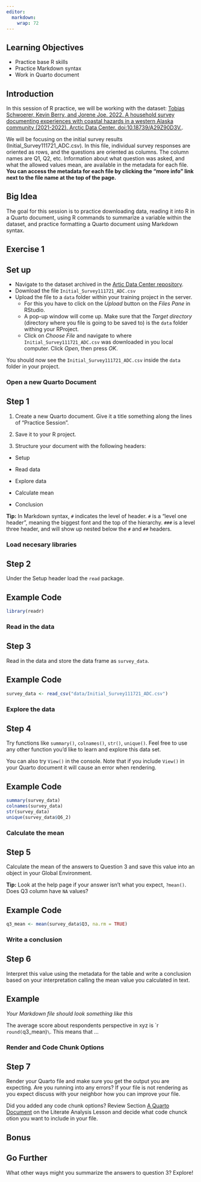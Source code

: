 ```yaml
---
editor: 
  markdown: 
    wrap: 72
---
```


## Learning Objectives {.unnumbered}

-   Practice base R skills
-   Practice Markdown syntax
-   Work in Quarto document

## Introduction

In this session of R practice, we will be working with the dataset:
[Tobias Schwoerer, Kevin Berry, and Jorene Joe. 2022. A household survey
documenting experiences with coastal hazards in a western Alaska
community (2021-2022). Arctic Data Center.
doi:10.18739/A29Z90D3V.](https://doi.org/10.18739/A29Z90D3V).

We will be focusing on the initial survey results
(Initial_Survey111721_ADC.csv). In this file, individual survey
responses are oriented as rows, and the questions are oriented as
columns. The column names are Q1, Q2, etc. Information about what question was 
asked, and what the allowed values mean, are available in
the metadata for each file. **You can access the metadata for each file
by clicking the "more info" link next to the file name at the top of the
page.**

::: callout-note
## Big Idea

The goal for this session is to practice downloading data, reading it
into R in a Quarto document, using R commands to summarize a
variable within the dataset, and practice formatting a Quarto document
using Markdown syntax.
:::

## Exercise 1

::: callout-tip
## Set up

-   Navigate to the dataset archived in the [Artic Data Center
    repository](https://doi.org/10.18739/A29Z90D3V).
-   Download the file `Initial_Survey111721_ADC.csv`
-   Upload the file to a `data` folder within your training project in the
    server.
    -   For this you have to click on the *Upload* button on the *Files
        Pane* in RStudio.
    -   A pop-up window will come up. Make sure that the *Target
        directory* (directory where you file is going to be saved to) is
        the `data` folder withing your RProject.
    -    Click on *Choose File* and navigate to where
        `Initial_Survey111721_ADC.csv` was downloaded in you local
        computer. Click *Open*, then press *OK*.

You should now see the `Initial_Survey111721_ADC.csv` inside the `data`
folder in your project.
:::

### Open a new Quarto Document

::: callout-note
## Step 1

1. Create a new Quarto document. Give it a title something along the lines of "Practice Session". 

2. Save it to your R project.

3. Structure your document with the following headers:

-   Setup

-   Read data

-   Explore data

-   Calculate mean

-   Conclusion

**Tip:** In Markdown syntax, `#` indicates the level of header. `#` is a
“level one header”, meaning the biggest font and the top of the
hierarchy. `###` is a level three header, and will show up nested below
the `#` and `##` headers.
:::


### Load necesary libraries
::: callout-note
## Step 2
Under the Setup header load the `read` package.
:::

::: {.callout-note appearance="minimal" collapse="true"}
## Example Code

```r
library(readr)
```

:::


### Read in the data

::: callout-note
## Step 3

Read in the data and store the data frame as `survey_data`.
:::

::: {.callout-note appearance="minimal" collapse="true"}
## Example Code

```r
survey_data <- read_csv("data/Initial_Survey111721_ADC.csv")
```

:::

### Explore the data

::: callout-note
## Step 4

Try functions like `summary()`, `colnames()`, `str()`, `unique()`. Feel
free to use any other function you'd like to learn and explore this data
set.

You can also try `View()` in the console. Note that if you include
`View()` in your Quarto document it will cause an error when rendering.
:::

::: {.callout-note appearance="minimal" collapse="true"}
## Example Code

```r
summary(survey_data)
colnames(survey_data)
str(survey_data)
unique(survey_data$Q6_2)

```

:::

### Calculate the mean

::: callout-note
## Step 5

Calculate the mean of the answers to Question 3 and save this value into
an object in your Global Environment.

**Tip:** Look at the help page if your answer isn't what you expect,
`?mean()`. Does Q3 column have `NA` values?
:::


::: {.callout-note appearance="minimal" collapse="true"}
## Example Code

```r

q3_mean <- mean(survey_data$Q3, na.rm = TRUE)

```


:::


### Write a conclusion

::: callout-note
## Step 6

Interpret this value using the metadata for the table and write a
conclusion based on your interpretation calling the mean value you
calculated in text.
:::

::: {.callout-note appearance="minimal" collapse="true"}
## Example
_Your Markdown file should look something like this_

The average score about respondents perspective in xyz is \`r `round(`q3_mean)`\`. 
This means that ...

:::

### Render and Code Chunk Options

::: callout-note
## Step 7

Render your Quarto file and make sure you get the output you are expecting. Are you running into any errors? If your file is not rendering as you expect discuss with your neighbor how you can improve your file.

Did you added any code chunk options? Review Section [A Quarto Document](https://learning.nceas.ucsb.edu/2024-01-arctic/session_06.html#a-quarto-document) on the Literate Analysis Lesson and decide what code chunck otion you want to include in your file.
:::


## Bonus

::: callout-note
## Go Further
What other ways might you summarize the answers to question 3? Explore!
:::